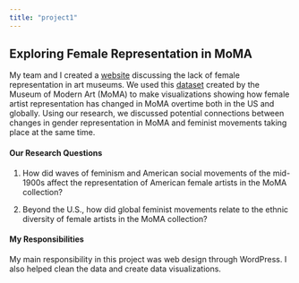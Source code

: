 ```yaml
---
title: "project1"
---
```


## Exploring Female Representation in MoMA

My team and I created a [website](https://exhibitexplorers.humspace.ucla.edu/) discussing the lack of female representation in art museums. We used this [dataset](https://media.githubusercontent.com/media/MuseumofModernArt/collection/refs/heads/main/Artworks.csv) created by the Museum of Modern Art (MoMA) to make visualizations showing how female artist representation has changed in MoMA overtime both in the US and globally. Using our research, we discussed potential connections between changes in gender representation in MoMA and feminist movements taking place at the same time.

#### Our Research Questions

1.  How did waves of feminism and American social movements of the mid-1900s affect the representation of American female artists in the MoMA collection? 

2.  Beyond the U.S., how did global feminist movements relate to the ethnic diversity of female artists in the MoMA collection?

#### My Responsibilities 

My main responsibility in this project was web design through WordPress. I also helped clean the data and create data visualizations.
